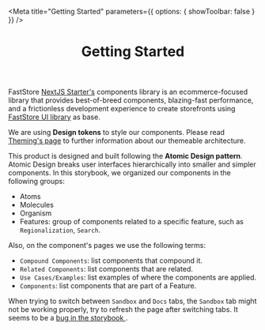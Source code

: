 
<Meta
  title="Getting Started"
  parameters={{ options: { showToolbar: false } }}
/>

<header>

# Getting Started

</header>

FastStore <a href="https://nextjs.vtex.app/" target="_blank">NextJS Starter's</a> components library is an ecommerce-focused library that provides best-of-breed components, blazing-fast performance, and a frictionless development experience to create storefronts using [FastStore UI library](https://www.faststore.dev/reference/ui/faststore-ui) as base.

<!--
<a href="https://www.faststore.dev/starters">FastStore Starters</a> are templates
developers can use to create new ecommerce experiences straightaway using. -->

We are using **Design tokens** to style our components. Please read <a href="../?path=/docs/theming--page">Theming's page</a> to further information about our themeable architecture.

This product is designed and built following the **Atomic Design pattern**. Atomic Design breaks user interfaces hierarchically into smaller and simpler components. In this storybook, we organized our components in the following groups:

- Atoms
- Molecules
- Organism
- Features: group of components related to a specific feature, such as `Regionalization`, `Search`.

Also, on the component's pages we use the following terms:

- `Compound Components`: list components that compound it.
- `Related Components`: list components that are related.
- `Use Cases/Examples`: list examples of where the components are applied.
- `Components`: list components that are part of a Feature.

<Callout>
  When trying to switch between
  <code>Sandbox</code> and <code>Docs</code> tabs, the <code>Sandbox</code> tab might
  not be working properly, try to refresh the page after switching tabs. It seems
  to be a <a href="https://github.com/storybookjs/storybook/issues/17625">
    bug in the storybook
  </a>.
</Callout>
